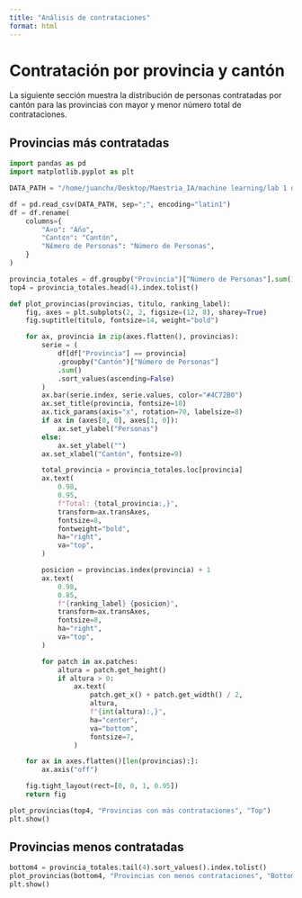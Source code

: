 ```yaml
---
title: "Análisis de contrataciones"
format: html
---
```


# Contratación por provincia y cantón

La siguiente sección muestra la distribución de personas contratadas por cantón para las provincias con mayor y menor número total de contrataciones.

## Provincias más contratadas

```python
import pandas as pd
import matplotlib.pyplot as plt

DATA_PATH = "/home/juanchx/Desktop/Maestria_IA/machine learning/lab 1 data/mdt_colocados_2025agosto.csv"

df = pd.read_csv(DATA_PATH, sep=";", encoding="latin1")
df = df.rename(
    columns={
        "A¤o": "Año",
        "Cant¢n": "Cantón",
        "N£mero de Personas": "Número de Personas",
    }
)

provincia_totales = df.groupby("Provincia")["Número de Personas"].sum().sort_values(ascending=False)
top4 = provincia_totales.head(4).index.tolist()

def plot_provincias(provincias, titulo, ranking_label):
    fig, axes = plt.subplots(2, 2, figsize=(12, 8), sharey=True)
    fig.suptitle(titulo, fontsize=14, weight="bold")

    for ax, provincia in zip(axes.flatten(), provincias):
        serie = (
            df[df["Provincia"] == provincia]
            .groupby("Cantón")["Número de Personas"]
            .sum()
            .sort_values(ascending=False)
        )
        ax.bar(serie.index, serie.values, color="#4C72B0")
        ax.set_title(provincia, fontsize=10)
        ax.tick_params(axis="x", rotation=70, labelsize=8)
        if ax in (axes[0, 0], axes[1, 0]):
            ax.set_ylabel("Personas")
        else:
            ax.set_ylabel("")
        ax.set_xlabel("Cantón", fontsize=9)

        total_provincia = provincia_totales.loc[provincia]
        ax.text(
            0.98,
            0.95,
            f"Total: {total_provincia:,}",
            transform=ax.transAxes,
            fontsize=8,
            fontweight="bold",
            ha="right",
            va="top",
        )

        posicion = provincias.index(provincia) + 1
        ax.text(
            0.98,
            0.85,
            f"{ranking_label} {posicion}",
            transform=ax.transAxes,
            fontsize=8,
            ha="right",
            va="top",
        )

        for patch in ax.patches:
            altura = patch.get_height()
            if altura > 0:
                ax.text(
                    patch.get_x() + patch.get_width() / 2,
                    altura,
                    f"{int(altura):,}",
                    ha="center",
                    va="bottom",
                    fontsize=7,
                )

    for ax in axes.flatten()[len(provincias):]:
        ax.axis("off")

    fig.tight_layout(rect=[0, 0, 1, 0.95])
    return fig

plot_provincias(top4, "Provincias con más contrataciones", "Top")
plt.show()
```

## Provincias menos contratadas

```python

bottom4 = provincia_totales.tail(4).sort_values().index.tolist()
plot_provincias(bottom4, "Provincias con menos contrataciones", "Bottom")
plt.show()
```
